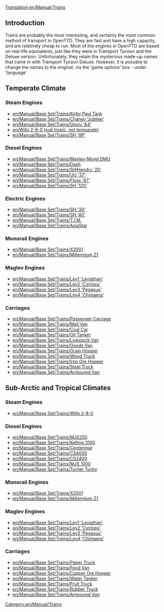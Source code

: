 [[Translation:en/Manual/Trains]]
==Introduction==
Trains are probably the most interesting, and certainly the most common method of transport in OpenTTD.  They are fast and have a high capacity, and are relatively cheap to run.  Most of the engines in OpenTTD are based on real-life equivalents, just like they were in Transport Tycoon and the Deluxe version.  Unfortunately, they retain the mysterious made-up names that came in with Transport Tycoon Deluxe. However, it is possible to change the names to the original, via the 'game options' box - under 'language'

==Temperate Climate==
===Steam Engines===
*[[en/Manual/Base Set/Trains/Kirby Paul Tank]]
*[[en/Manual/Base Set/Trains/Chaney 'Jubilee']]
*[[en/Manual/Base Set/Trains/Ginzu 'A4']]
*[[en/Wills 2-8-0 (sub tropic, not temparate)]]
*[[en/Manual/Base Set/Trains/SH '8P']]

===Diesel Engines===
*[[en/Manual/Base Set/Trains/Manley-Morel DMU]]
*[[en/Manual/Base Set/Trains/Dash]]
*[[en/Manual/Base Set/Trains/SH∕Hendry '25']]
*[[en/Manual/Base Set/Trains/UU '37']]
*[[en/Manual/Base Set/Trains/Floss '47']]
*[[en/Manual/Base Set/Trains/SH '125']]

===Electric Engines===
*[[en/Manual/Base Set/Trains/SH '30']]
*[[en/Manual/Base Set/Trains/SH '40']]
*[[en/Manual/Base Set/Trains/T.I.M.]]
*[[en/Manual/Base Set/Trains/AsiaStar]]

===Monorail Engines===
*[[en/Manual/Base Set/Trains/X2001]]
*[[en/Manual/Base Set/Trains/Millennium Z1]]

===Maglev Engines===
*[[en/Manual/Base Set/Trains/Lev1 'Leviathan']]
*[[en/Manual/Base Set/Trains/Lev2 'Cyclops']]
*[[en/Manual/Base Set/Trains/Lev3 'Pegasus']]
*[[en/Manual/Base Set/Trains/Lev4 'Chimaera']]

===Carriages===
*[[en/Manual/Base Set/Trains/Passenger Carriage]]
*[[en/Manual/Base Set/Trains/Mail Van]]
*[[en/Manual/Base Set/Trains/Coal Car]]
*[[en/Manual/Base Set/Trains/Oil Tanker]]
*[[en/Manual/Base Set/Trains/Livestock Van]]
*[[en/Manual/Base Set/Trains/Goods Van]]
*[[en/Manual/Base Set/Trains/Grain Hopper]]
*[[en/Manual/Base Set/Trains/Wood Truck]]
*[[en/Manual/Base Set/Trains/Iron Ore Hopper]]
*[[en/Manual/Base Set/Trains/Steel Truck]]
*[[en/Manual/Base Set/Trains/Armoured Van]]

==Sub-Arctic and Tropical Climates==
===Steam Engines===
*[[en/Manual/Base Set/Trains/Wills 2-8-0]]

===Diesel Engines===
*[[en/Manual/Base Set/Trains/MJS250]]
*[[en/Manual/Base Set/Trains/Kelling 3100]]
*[[en/Manual/Base Set/Trains/Centennial]]
*[[en/Manual/Base Set/Trains/CS4000]]
*[[en/Manual/Base Set/Trains/CS2400]]
*[[en/Manual/Base Set/Trains/MJS 1000]]
*[[en/Manual/Base Set/Trains/Turner Turbo]]

===Monorail Engines===
*[[en/Manual/Base Set/Trains/X2001]]
*[[en/Manual/Base Set/Trains/Millennium Z1]]

===Maglev Engines===
*[[en/Manual/Base Set/Trains/Lev1 'Leviathan']]
*[[en/Manual/Base Set/Trains/Lev2 'Cyclops']]
*[[en/Manual/Base Set/Trains/Lev3 'Pegasus']]
*[[en/Manual/Base Set/Trains/Lev4 'Chimaera']]

===Carriages===

*[[en/Manual/Base Set/Trains/Paper Truck]]
*[[en/Manual/Base Set/Trains/Food Van]]
*[[en/Manual/Base Set/Trains/Copper Ore Hopper]]
*[[en/Manual/Base Set/Trains/Water Tanker]]
*[[en/Manual/Base Set/Trains/Fruit Truck]]
*[[en/Manual/Base Set/Trains/Rubber Truck]]
*[[en/Manual/Base Set/Trains/Armoured Van]]

[[Category:en/Manual/Trains]]